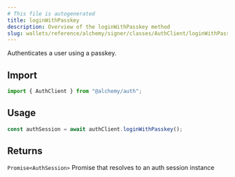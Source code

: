 ```yaml
---
# This file is autogenerated
title: loginWithPasskey
description: Overview of the loginWithPasskey method
slug: wallets/reference/alchemy/signer/classes/AuthClient/loginWithPasskey
---
```


Authenticates a user using a passkey.

## Import

```ts
import { AuthClient } from "@alchemy/auth";
```

## Usage

```ts
const authSession = await authClient.loginWithPasskey();
```

## Returns

`Promise<AuthSession>`
Promise that resolves to an auth session instance
